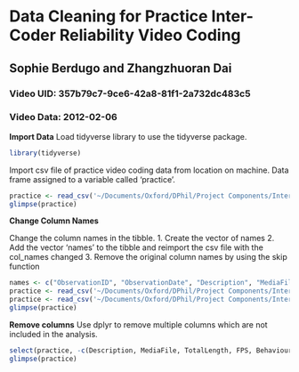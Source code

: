 # Data Cleaning for Practice Inter-Coder Reliability Video Coding
## Sophie Berdugo and Zhangzhuoran Dai 
### Video UID: 357b79c7-9ce6-42a8-81f1-2a732dc483c5
### Video Data: 2012-02-06

**Import Data**
Load tidyverse library to use the tidyverse package.

```r
library(tidyverse)
```

Import csv file of practice video coding data from location on machine. Data frame assigned to a variable called 'practice'.

``` r
practice <- read_csv('~/Documents/Oxford/DPhil/Project Components/Inter-Coder Reliability/R Projects/Zhangzhuoran Dai/Training Data/practice footage.csv')
glimpse(practice)
```

**Change Column Names**

Change the column names in the tibble. 
1. Create the vector of names 
2. Add the vector 'names' to the tibble and reimport the csv file with the col_names changed
3. Remove the original column names by using the skip function

``` r
names <- c("ObservationID", "ObservationDate", "Description", "MediaFile", "TotalLength", "FPS", "Subject", "Behaviour", "BehaviouralCategory", "Modifiers", "BehaviourType", "Start", "Stop", "Duration", "CommentStart", "CommentStop")
practice <- read_csv('~/Documents/Oxford/DPhil/Project Components/Inter-Coder Reliability/R Projects/Zhangzhuoran Dai/Training Data/practice footage.csv', col_names = names)
practice <- read_csv('~/Documents/Oxford/DPhil/Project Components/Inter-Coder Reliability/R Projects/Zhangzhuoran Dai/Training Data/practice footage.csv', col_names = names, skip = 1)
glimpse(practice)
```

**Remove columns**
Use dplyr to remove multiple columns which are not included in the analysis.

``` r
select(practice, -c(Description, MediaFile, TotalLength, FPS, BehaviouralCategory, CommentStart, CommentStop))
glimpse(practice)
```
